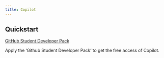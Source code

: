 ```yaml
---
title: Copilot
---
```


## Quickstart

[GitHub Student Developer Pack](https://education.github.com/pack)

Apply the ‘Github Student Developer Pack’ to get the free access of Copilot.
